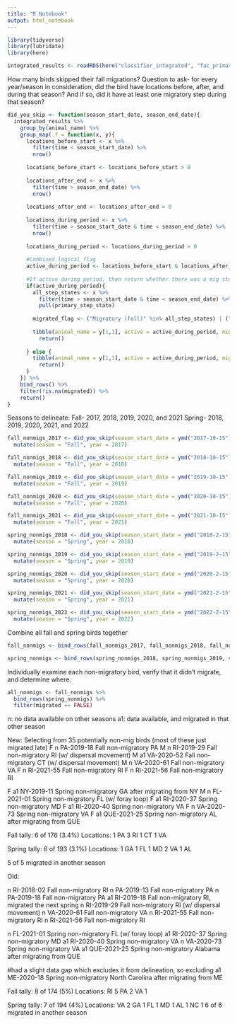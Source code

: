 ```yaml
---
title: "R Notebook"
output: html_notebook
---
```


```r
library(tidyverse)
library(lubridate)
library(here)
```

```r
integrated_results <- readRDS(here("classifier_integrated", "fac_primary_state_delineation.rds"))
```

How many birds skipped their fall migrations?
Question to ask- for every year/season in consideration, did the bird have locations before, after, and during that season?
And if so, did it have at least one migratory step during that season?
```r
did_you_skip <- function(season_start_date, season_end_date){
  integrated_results %>% 
    group_by(animal_name) %>% 
    group_map(.f = function(x, y){
      locations_before_start <- x %>% 
        filter(time < season_start_date) %>% 
        nrow()
      
      locations_before_start <- locations_before_start > 0
      
      locations_after_end <- x %>% 
        filter(time > season_end_date) %>% 
        nrow()
      
      locations_after_end <- locations_after_end > 0
      
      locations_during_period <- x %>% 
        filter(time > season_start_date & time < season_end_date) %>% 
        nrow()
      
      locations_during_period <- locations_during_period > 0
      
      #Combined logical flag
      active_during_period <- locations_before_start & locations_after_end & locations_during_period
      
      #If active during period, then return whether there was a mig step. Else, return NA
      if(active_during_period){
        all_step_states <- x %>% 
          filter(time > season_start_date & time < season_end_date) %>%
          pull(primary_step_state)
        
        migrated_flag <- ("Migratory (fall)" %in% all_step_states) | ("Migratory (spring)" %in% all_step_states)
        
        tibble(animal_name = y[1,1], active = active_during_period, migrated = migrated_flag) %>% 
          return()
        
      } else {
        tibble(animal_name = y[1,1], active = active_during_period, migrated = NA) %>% 
          return()
      }
    }) %>%
    bind_rows() %>%
    filter(!is.na(migrated)) %>% 
    return()
}
```

Seasons to delineate:
Fall- 2017, 2018, 2019, 2020, and 2021
Spring- 2018, 2019, 2020, 2021, and 2022
```r
fall_nonmigs_2017 <- did_you_skip(season_start_date = ymd("2017-10-15"), season_end_date = ymd("2017-12-05")) %>% 
  mutate(season = "Fall", year = 2017)

fall_nonmigs_2018 <- did_you_skip(season_start_date = ymd("2018-10-15"), season_end_date = ymd("2018-12-05")) %>% 
  mutate(season = "Fall", year = 2018)

fall_nonmigs_2019 <- did_you_skip(season_start_date = ymd("2019-10-15"), season_end_date = ymd("2019-12-05")) %>% 
  mutate(season = "Fall", year = 2019)

fall_nonmigs_2020 <- did_you_skip(season_start_date = ymd("2020-10-15"), season_end_date = ymd("2020-12-05")) %>% 
  mutate(season = "Fall", year = 2020)

fall_nonmigs_2021 <- did_you_skip(season_start_date = ymd("2021-10-15"), season_end_date = ymd("2021-12-05")) %>% 
  mutate(season = "Fall", year = 2021)

spring_nonmigs_2018 <- did_you_skip(season_start_date = ymd("2018-2-15"), season_end_date = ymd("2018-3-29")) %>% 
  mutate(season = "Spring", year = 2018)

spring_nonmigs_2019 <- did_you_skip(season_start_date = ymd("2019-2-15"), season_end_date = ymd("2019-3-29")) %>% 
  mutate(season = "Spring", year = 2019)

spring_nonmigs_2020 <- did_you_skip(season_start_date = ymd("2020-2-15"), season_end_date = ymd("2020-3-29")) %>% 
  mutate(season = "Spring", year = 2020)

spring_nonmigs_2021 <- did_you_skip(season_start_date = ymd("2021-2-15"), season_end_date = ymd("2021-3-29")) %>% 
  mutate(season = "Spring", year = 2021)

spring_nonmigs_2022 <- did_you_skip(season_start_date = ymd("2022-2-15"), season_end_date = ymd("2022-3-29")) %>% 
  mutate(season = "Spring", year = 2022)
```

Combine all fall and spring birds together
```r
fall_nonmigs <- bind_rows(fall_nonmigs_2017, fall_nonmigs_2018, fall_nonmigs_2019, fall_nonmigs_2020, fall_nonmigs_2021)

spring_nonmigs <- bind_rows(spring_nonmigs_2018, spring_nonmigs_2019, spring_nonmigs_2020, spring_nonmigs_2021, spring_nonmigs_2022)
```

Individually examine each non-migratory bird, verify that it didn't migrate, and determine where.
```r
all_nonmigs <- fall_nonmigs %>% 
  bind_rows(spring_nonmigs) %>% 
  filter(migrated == FALSE)
```

n: no data available on other seasons
a1: data available, and migrated in that other season

New:
Selecting from 35 potentially non-mig birds (most of these just migrated late)
F n PA-2019-18 Fall non-migratory PA
M n RI-2019-29 Fall non-migratory RI (w/ dispersal movement)
M a1 VA-2020-52 Fall non-migratory CT (w/ dispersal movement)
M n VA-2020-61 Fall non-migratory VA
F n RI-2021-55 Fall non-migratory RI
F n RI-2021-56 Fall non-migratory RI

F a1 NY-2019-11 Spring non-migratory GA after migrating from NY
M n FL-2021-01 Spring non-migratory FL (w/ foray loop)
F a1 RI-2020-37 Spring non-migratory MD
F a1 RI-2020-40 Spring non-migratory VA
F n VA-2020-73 Spring non-migratory VA
F a1 QUE-2021-25 Spring non-migratory AL after migrating from QUE


Fall tally: 6 of 176 (3.4%)
Locations:
1 PA
3 RI
1 CT
1 VA

Spring tally: 6 of 193 (3.1%)
Locations:
1 GA
1 FL
1 MD
2 VA
1 AL

5 of 5 migrated in another season


Old:

n RI-2018-02 Fall non-migratory RI
n PA-2019-13 Fall non-migratory PA
n PA-2019-18 Fall non-migratory PA
a1 RI-2019-18 Fall non-migratory RI, migrated the next spring
n RI-2019-29 Fall non-migratory RI (w/ dispersal movement)
n VA-2020-61 Fall non-migratory VA
n RI-2021-55 Fall non-migratory RI
n RI-2021-56 Fall non-migratory RI

n FL-2021-01 Spring non-migratory FL (w/ foray loop)
a1 RI-2020-37 Spring non-migratory MD
a1 RI-2020-40 Spring non-migratory VA
n VA-2020-73 Spring non-migratory VA
a1 QUE-2021-25 Spring non-migratory Alabama after migrating from QUE

#had a slight data gap which excludes it from delineation, so excluding
a1 ME-2020-18 Spring non-migratory North Carolina after migrating from ME 

Fall tally: 8 of 174 (5%)
Locations:
RI 5
PA 2
VA 1

Spring tally: 7 of 194 (4%)
Locations:
VA 2
GA 1
FL 1
MD 1
AL 1
NC 1
6 of 6 migrated in another season
